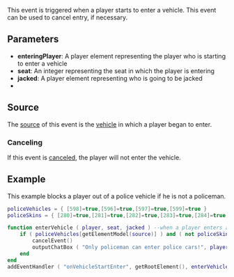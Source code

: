  
{{Server event}}
This event is triggered when a player starts to enter a vehicle. This event can be used to cancel entry, if necessary.

==Parameters==
{{Deprecated feature|3|1.0|
<syntaxhighlight lang="lua">
player enteringPlayer, int seat, player jacked
</syntaxhighlight> 
}}
{{New feature/item|3|1.0||
<syntaxhighlight lang="lua">
player enteringPlayer, int seat, player jacked, int door
</syntaxhighlight>}}

*'''enteringPlayer''': A player element representing the player who is starting to enter a vehicle
*'''seat''': An integer representing the seat in which the player is entering
*'''jacked''': A player element representing who is going to be jacked
*{{New feature|3|1.0|'''door''': An integer of which door the player used (0-3). 0 is driver side door, 1 is front passenger, 2 is back left, 3 is back right.}}

==Source==
The [[/event_system#Event_source.md|source]] of this event is the [[/vehicle.md|vehicle]] in which a player began to enter.

===Canceling===
If this event is [[/Event_system_#Canceling.md|canceled]], the player will not enter the vehicle.

==Example== 
This example blocks a player out of a police vehicle if he is not a policeman.
<syntaxhighlight lang="lua">
policeVehicles = { [598]=true,[596]=true,[597]=true,[599]=true }
policeSkins = { [280]=true,[281]=true,[282]=true,[283]=true,[284]=true,[285]=true,[286]=true }

function enterVehicle ( player, seat, jacked ) --when a player enters a vehicle
    if ( policeVehicles[getElementModel(source)] ) and ( not policeSkins[getElementModel(player)] ) then --if the vehicle is one of 4 police cars, and the skin is not a police skin
        cancelEvent()
        outputChatBox ( "Only policeman can enter police cars!", player ) --and tell the player why
    end
end
addEventHandler ( "onVehicleStartEnter", getRootElement(), enterVehicle ) --add an event handler for onVehicleStartEnter
</syntaxhighlight>

{{See also/Server event|Vehicle events}}